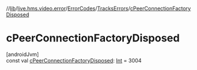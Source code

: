 //[lib](../../../../index)/[live.hms.video.error](../../index)/[ErrorCodes](../index)/[TracksErrors](index)/[cPeerConnectionFactoryDisposed](c-peer-connection-factory-disposed)

# cPeerConnectionFactoryDisposed

[androidJvm]\
const val [cPeerConnectionFactoryDisposed](c-peer-connection-factory-disposed): [Int](https://kotlinlang.org/api/latest/jvm/stdlib/kotlin/-int/index.html) = 3004
